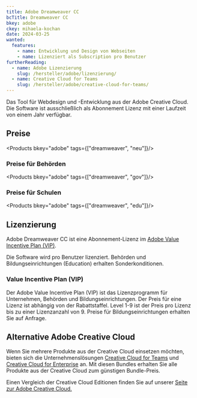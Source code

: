 ```yaml
---
title: Adobe Dreamweaver CC
bcTitle: Dreamweaver CC
bkey: adobe
ckey: mihaela-kochan
date: 2024-03-25
wanted:
  features:
    - name: Entwicklung und Design von Webseiten
    - name: Lizenziert als Subscription pro Benutzer
furtherReading:
  - name: Adobe Lizenzierung
    slug: /hersteller/adobe/lizenzierung/
  - name: Creative Cloud for Teams
    slug: /hersteller/adobe/creative-cloud-for-teams/
---
```




<Intro>

  Das Tool für Webdesign und -Entwicklung aus der Adobe Creative Cloud.
  Die Software ist ausschließlich als Abonnement Lizenz mit einer Laufzeit von einem Jahr verfügbar.


</Intro>

<TOC />


## Preise

<Products bkey="adobe" tags={["dreamweaver", "neu"]}/>


### Preise für Behörden

<Products bkey="adobe" tags={["dreamweaver", "gov"]}/>


### Preise für Schulen

<Products bkey="adobe" tags={["dreamweaver", "edu"]}/>


## Lizenzierung

Adobe Dreamweaver CC ist eine Abonnement-Lizenz im [Adobe Value Incentive Plan (VIP)](/hersteller/adobe/lizenzierung/#adobe-value-incentive-plan-vip).

Die Software wird pro Benutzer lizenziert. Behörden und Bildungseinrichtungen (Education) erhalten Sonderkonditionen.

### Value Incentive Plan (VIP)

 Der Adobe Value Incentive Plan (VIP) ist das Lizenzprogramm für Unternehmen, Behörden und Bildungseinrichtungen. Der Preis für eine Lizenz ist abhängig von der Rabattstaffel. Level 1-9 ist der Preis pro Lizenz bis zu einer Lizenzanzahl von 9. Preise für Bildungseinrichtungen erhalten Sie auf Anfrage.


## Alternative Adobe Creative Cloud

Wenn Sie mehrere Produkte aus der Creative Cloud einsetzen möchten, bieten sich die Unternehmenslösungen [Creative Cloud for Teams](/hersteller/adobe/creative-cloud-for-teams/) und [Creative Cloud for Enterprise](/hersteller/adobe/creative-cloud-for-enterprise/) an.
Mit diesen Bundles erhalten Sie alle Produkte aus der Creative Cloud zum günstigen Bundle-Preis.

Einen Vergleich der Creative Cloud Editionen finden Sie auf unserer [Seite zur Adobe Creative Cloud.](/hersteller/adobe/creative-cloud-for-teams/)
